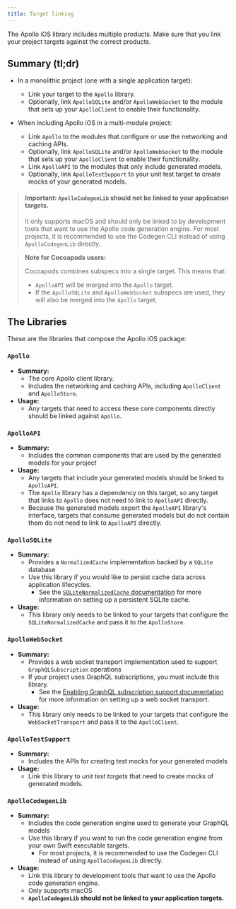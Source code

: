 ```yaml
---
title: Target linking
---
```


The Apollo iOS library includes multiple products. Make sure that you link your project targets against the correct products.

## Summary (tl;dr)

- In a monolithic project (one with a single application target):
  - Link your target to the `Apollo` library.
  - Optionally, link `ApolloSQLite` and/or `ApolloWebSocket` to the module that sets up your `ApolloClient` to enable their functionality.

- When including Apollo iOS in a multi-module project:
  - Link `Apollo` to the modules that configure or use the networking and caching APIs.
  - Optionally, link `ApolloSQLite` and/or `ApolloWebSocket` to the module that sets up your `ApolloClient` to enable their functionality.
  - Link `ApolloAPI` to the modules that only include generated models.
  - Optionally, link `ApolloTestSupport` to your unit test target to create mocks of your generated models.

> #### **Important: `ApolloCodegenLib` should not be linked to your application targets.**
> It only supports macOS and should only be linked to by development tools that want to use the Apollo code generation engine.
> For most projects, it is recommended to use the Codegen CLI instead of using `ApolloCodegenLib` directly.

> **Note for Cocoapods users:**
>
> Cocoapods combines subspecs into a single target. This means that:
> - `ApolloAPI` will be merged into the `Apollo` target.
> - If the `ApolloSQLite` and `ApolloWebSocket` subspecs are used, they will also be merged into the `Apollo` target.

## The Libraries

These are the libraries that compose the Apollo iOS package:

### `Apollo`

- **Summary:**
  - The core Apollo client library.
  - Includes the networking and caching APIs, including `ApolloClient` and `ApolloStore`.
- **Usage:**
  - Any targets that need to access these core components directly should be linked against `Apollo`.

### `ApolloAPI`

- **Summary:**
  - Includes the common components that are used by the generated models for your project
- **Usage:**
  - Any targets that include your generated models should be linked to `ApolloAPI`.
  - The `Apollo` library has a dependency on this target, so any target that links to `Apollo` does not need to link to  `ApolloAPI` directly.
  - Because the generated models export the `ApolloAPI` library's interface, targets that consume generated models but do not contain them do not need to link to `ApolloAPI` directly.

### `ApolloSQLite`

- **Summary:**
  - Provides a `NormalizedCache` implementation backed by a `SQLite` database
  - Use this library if you would like to persist cache data across application lifecycles.
    - See the [`SQLiteNormalizedCache` documentation](./caching/cache-setup#sqlitenormalizedcache) for more information on setting up a persistent SQLite cache.
- **Usage:**
  - This library only needs to be linked to your targets that configure the `SQLiteNormalizedCache` and pass it to the `ApolloStore`.

### `ApolloWebSocket`

- **Summary:**
  - Provides a web socket transport implementation used to support `GraphQLSubscription` operations
  - If your project uses GraphQL subscriptions, you must include this library.
    - See the [Enabling GraphQL subscription support documentation](./fetching/subscriptions#enabling-graphql-subscription-support) for more information on setting up a web socket transport.
- **Usage:**
  - This library only needs to be linked to your targets that configure the `WebSocketTransport` and pass it to the `ApolloClient`.

### `ApolloTestSupport`

- **Summary:**
  - Includes the APIs for creating test mocks for your generated models
- **Usage:**
  - Link this library to *unit test targets* that need to create mocks of generated models.

### `ApolloCodegenLib`

- **Summary:**
  - Includes the code generation engine used to generate your GraphQL models
  - Use this library if you want to run the code generation engine from your own Swift executable targets.
    - For most projects, it is recommended to use the Codegen CLI instead of using `ApolloCodegenLib` directly.
- **Usage:**
  - Link this library to development tools that want to use the Apollo code generation engine.
  - Only supports macOS
  - **`ApolloCodegenLib` should not be linked to your application targets.**